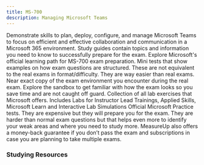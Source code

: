 ```yaml
---
title: MS-700
description: Managing Microsoft Teams
---
```


<Card title="Get Started" icon="star"> 
  <LinkCard title="Exam MS-700: Managing Microsoft Teams" href="https://learn.microsoft.com/en-us/credentials/certifications/m365-teams-administrator-associate?WT.mc_id=studentamb_165290" target="_blank"/>
Demonstrate skills to plan, deploy, configure, and manage Microsoft Teams to focus on efficient and effective collaboration and communication in a Microsoft 365 environment.
  <LinkCard title="MS-700 Study Guide" href="https://learn.microsoft.com/credentials/certifications/resources/study-guides/ms-700?WT.mc_id=studentamb_165290" target="_blank"/>
    Study guides contain topics and information you need to know to successfully prepare for the exam.
  <LinkCard title="Microsoft Learn" href="https://learn.microsoft.com/training/courses/ms-700t00?WT.mc_id=studentamb_165290" target="_blank"/>
    Explore Microsoft's official learning path for MS-700 exam preparation.
  <LinkCard title="Practice Assessment" href="https://learn.microsoft.com/credentials/certifications/m365-teams-administrator-associate/practice/assessment?assessment-type=practice&assessmentId=55&practice-assessment-type=certification&WT.mc_id=studentamb_165290" target="_blank"/>
      Mini tests that show examples on how exam questions are structured. These are not equivalent to the real exams in format/difficulty. They are way easier than real exams.
  <LinkCard title="Exam Sandbox" href="https://aka.ms/examdemo" target="_blank"/>
      Near exact copy of the exam environment you encounter during the real exam. Explore the sandbox to get familiar with how the exam looks so you save time and are not caught off guard.
  <LinkCard title="Exam Labs" href="https://github.com/MicrosoftLearning/MS-700-Managing-Microsoft-Teams/tree/master/Instructions/Labs" target="_blank"/>
      Collection of all lab exercises that Microsoft offers. Includes Labs for Instructor Lead Trainings, Applied Skills, Microsoft Learn and Interactive Lab Simulations
</Card>

<Card title="MeasureUp Practice Tests" icon="open-book"> 
  <LinkCard title="MeasureUp Practice Test" href="https://www.measureup.com/microsoft-practice-test-ms-700-managing-microsoft-teams.html#u44" target="_blank"/>
  <LinkCard title="MeasureUp Subscriptions" href="https://www.measureup.com/subscription-plans-for-individuals#u44" target="_blank"/>
    Official Microsoft Practice tests. They are expensive but they will prepare you for the exam. They are harder than normal exam questions but that helps even more to identify your weak areas and where you need to study more.
  MeasureUp also offers a money-back guarantee if you don’t pass the exam and subscriptions in case you are planning to take multiple exams. 
</Card>
    
### Studying Resources

<Tabs>

  <TabItem label="Text">
    <CardGrid>
      <LinkCard title="Microsoft Learn" href="https://learn.microsoft.com/training/courses/ms-700t00?WT.mc_id=studentamb_165290" target="_blank"/>
    </CardGrid>
  </TabItem>

  <TabItem label="Videos">
    <CardGrid>
      <LinkCard title="AGuideToCloud Course" href="https://www.youtube.com/playlist?list=PLhLKc18P9YOCTGOlpREltpZ6ZIElHA7lN" target="_blank"/>
      <LinkCard title="Microsoft Virtual Training Day - Enable Hybrid Work with Microsoft Teams" href="https://events.microsoft.com/en-us/allevents/?language=English&clientTimeZone=1&search=Microsoft%20365%20Virtual%20Training%20Day:%20Enable%20Hybrid%20Work%20with%20Microsoft%20Teams" target="_blank"/>
    </CardGrid>
  </TabItem>

  <TabItem label="Paid">
    <CardGrid>
      <LinkCard title="Pluralsight Course" href="https://www.pluralsight.com/paths/managing-microsoft-teams-ms-700" target="_blank"/>
    </CardGrid>
  </TabItem>

  <TabItem label="Tests">
    <CardGrid>
      <LinkCard title="MS Learn Practice Assessment" href="https://learn.microsoft.com/certifications/exams/ms-700/practice/assessment?assessment-type=practice&assessmentId=55&WT.mc_id=studentamb_165290" target="_blank"/>
      <LinkCard title="MeasureUp Practice Tests" href="https://www.measureup.com/microsoft-practice-test-ms-700-managing-microsoft-teams.html#u44" target="_blank"/>
      <LinkCard title="Whizlab Practice Tests" href="https://www.whizlabs.com/ms-700-managing-microsoft-teams/" target="_blank"/>
    </CardGrid>
  </TabItem>

  <TabItem label="Misc">
    <CardGrid>
      <LinkCard title="Microsoft 365 E5 Developer Tenant" href="https://developer.microsoft.com/en-us/microsoft-365/dev-program?WT.mc_id=studentamb_165290" target="_blank"/>
    </CardGrid>
  </TabItem>
  
</Tabs>
